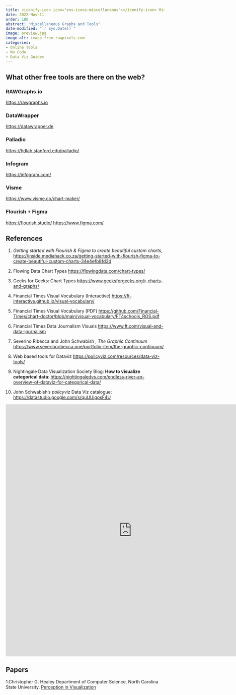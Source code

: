 ```yaml
---
title: <iconify-icon icon="eos-icons:miscellaneous"></iconify-icon> Miscellaneous Graphing Tools, and References
date: 2022-Nov-11
order: 180
abstract: "Miscellaneous Graphs and Tools"
date-modified: "`r Sys.Date()`"
image: preview.jpg
image-alt: image from rawpixels.com
categories:
- Online Tools
- No Code
- Data Viz Guides
---
```


## What other free tools are there on the web?

### RAWGraphs.io

<https://rawgraphs.io>

### DataWrapper

<https://datawrapper.de>

### Palladio

<https://hdlab.stanford.edu/palladio/>

### Infogram

<https://infogram.com/>

### Visme

<https://www.visme.co/chart-maker/>

### Flourish + Figma

<https://flourish.studio/> <https://www.figma.com/>

## References

1.  *Getting started with Flourish & Figma to create beautiful custom
    charts*,
    <https://inside.mediahack.co.za/getting-started-with-flourish-figma-to-create-beautiful-custom-charts-34e4efb8fd3d>

2.  Flowing Data Chart Types <https://flowingdata.com/chart-types/>

3.  Geeks for Geeks: Chart Types
    <https://www.geeksforgeeks.org/r-charts-and-graphs/>

4.  Financial Times Visual Vocabulary (Interactive)
    <https://ft-interactive.github.io/visual-vocabulary/>

5.  Financial Times Visual Vocabulary (PDF)
    <https://github.com/Financial-Times/chart-doctor/blob/main/visual-vocabulary/FT4schools_RGS.pdf>

6.  Financial Times Data Journalism Visuals
    <https://www.ft.com/visual-and-data-journalism>

7.  Severino Ribecca and John Schwabish , *The Graphic Continuum*
    <https://www.severinoribecca.one/portfolio-item/the-graphic-continuum/>

8.  Web based tools for Dataviz
    <https://policyviz.com/resources/data-viz-tools/>

9.  Nightingale Data Visualization Society Blog: **How to visualize
    categorical data**:
    <https://nightingaledvs.com/endless-river-an-overview-of-dataviz-for-categorical-data/>

10. John Schwabish's *policyviz* Data Viz catalogue:
    <https://datastudio.google.com/s/quUUlgosF4U>

<iframe width="800" height="800" src="https://datastudio.google.com/embed/reporting/eb2fea55-8eeb-440f-9c56-e8278266a368/page/vZWQB" frameborder="0" style="border:0" allowfullscreen>

</iframe>

## Papers

1.Christopher G. Healey Department of Computer Science, North Carolina
State University. [Perception in
Visualization](https://www.csc2.ncsu.edu/faculty/healey/PP/index.html)
